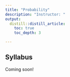 ```yaml
---
title: "Probability"
description: "Instructor: "
output:
  distill::distill_article:
    toc: true
    toc_depth: 3

---
```



## Syllabus
Coming soon!
<!--
[Click here to download the syllabus](Probability/2022/Syllabus/Bootcamp_Probability_Syllabus.pdf)
-->

<!--
## Lectures

Material will be added here as the course progresses.
-->

<!--
### Module 1: Basics of Probability

- Slides: [Module 1](Probability/2022/Slides/Summer_Bootcamp_Module_1_with_effects.pdf); [Module 1 Annotated](Probability/2022/Slides/Module_1_annotated.pdf) 

- Problem Set Solutions: [Module 1 Solution](Probability/2022/Solutions/Module_1_Solutions.pdf) 
-->

<!--
### Module 2: Random Variables

- Slides: [Module 2](Probability/2022/Slides/Summer_Bootcamp_Module_2_with_effects.pdf); [Module 2 Annotated](Probability/2022/Slides/Module_2_annotated.pdf) 

- Problem Set Solutions: [Module 2 Solution](Probability/2022/Solutions/Module_2_Solutions.pdf) 
-->

<!--
### Module 3: Common Random Variables

- Slides: [Module 3](Probability/2022/Slides/Summer_Bootcamp_Module_3_with_effects.pdf); [Module 3 Annotated](Probability/2022/Slides/Module_3_annotated.pdf) 

- Problem Set Solutions: [Module 3 Solution](Probability/2022/Solutions/Module_3_Solutions.pdf) 
-->

<!--
### Module 4: Distribution

- Slides: [Module 4](Probability/2022/Slides/Summer_Bootcamp_Module_4_with_effects.pdf); [Module 4 Annotated](Probability/2022/Slides/Module_4_annotated.pdf) 

- Problem Set Solutions: [Module 4 Solution](Probability/2022/Solutions/Module_4_Solutions.pdf) 
-->

<!--
### Module 5: Expectation

- Slides: [Module 5](Probability/2022/Slides/Summer_Bootcamp_Module_5_with_effects.pdf); [Module 5 Annotated](Probability/2022/Slides/Module_5_annotated.pdf) 

- Problem Set Solutions: [Module 5 Solution](Probability/2022/Solutions/Module_5_Solutions.pdf) 
-->

<!--
### Module 6: Inequalities

- Slides: [Module 6](Probability/2022/Slides/Summer_Bootcamp_Module_6_with_effects.pdf); [Module 6 Annotated](Probability/2022/Slides/Module_6_annotated.pdf) 

- Problem Set Solutions: [Module 6 Solution](Probability/2022/Solutions/Module_6_Solutions.pdf) 
-->

<!--
### Module 7: Stochastic Convergence

- Slides: [Module 7](Probability/2022/Slides/Summer_Bootcamp_Module_7_with_effects.pdf); [Module 7 Annotated](Probability/2022/Slides/Module_7_annotated.pdf) 

- Problem Set Solutions: [Module 7 Solution](Probability/2022/Solutions/Module_7_Solutions.pdf) 
-->

<!--
### Module 8: Limit Theorems

- Slides: [Module 8](Probability/2022/Slides/Summer_Bootcamp_Module_8_with_effects.pdf); [Module 8 Annotated](Probability/2022/Slides/Module_8_annotated.pdf) 

- Problem Set Solutions: [Module 8 Solution](Probability/2022/Solutions/Module_8_Solutions.pdf) 
-->

<!--
### Module 9: Markov Chain

- Slides: [Module 9](Probability/2022/Slides/Summer_Bootcamp_Module_9_with_effects.pdf); [Module 9 Annotated](Probability/2022/Slides/Module_9_annotated.pdf) 

- Problem Set Solutions: [Module 9 Solution](Probability/2022/Solutions/Module_9_Solutions.pdf) 
-->

<!--
### Module 10: Stochastic Processes

- Slides: [Module 10](Probability/2022/Slides/Summer_Bootcamp_Module_10_with_effects.pdf); [Module 10 Annotated](Probability/2022/Slides/Module_10_annotated.pdf) 

- Problem Set Solutions: [Module 10 Solution](Probability/2022/Solutions/Module_10_Solutions.pdf) 
-->


